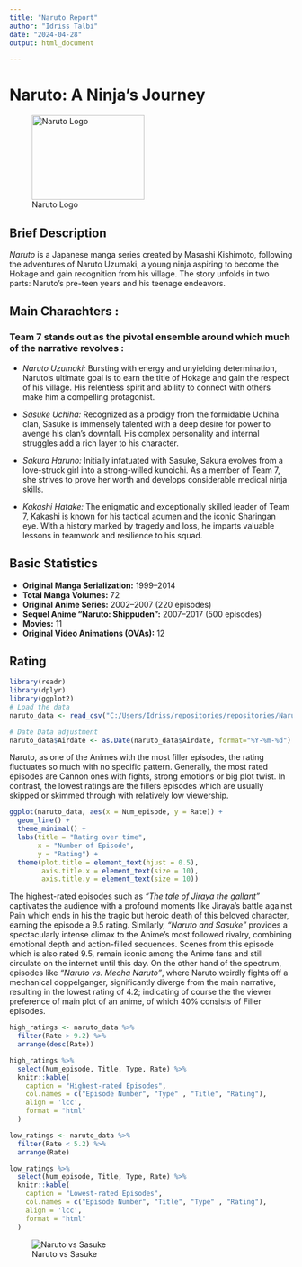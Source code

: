 ```yaml
---
title: "Naruto Report"
author: "Idriss Talbi"
date: "2024-04-28"
output: html_document

---
```


# Naruto: A Ninja's Journey

![Naruto Logo](https://i.pinimg.com/originals/5f/60/34/5f60349f6b0980548907a7a81a8f3aed.jpg){width="200px" height="150px"}

## Brief Description

*Naruto* is a Japanese manga series created by Masashi Kishimoto, following the adventures of Naruto Uzumaki, a young ninja aspiring to become the Hokage and gain recognition from his village. The story unfolds in two parts: Naruto's pre-teen years and his teenage endeavors.

## Main Charachters :

### Team 7 stands out as the pivotal ensemble around which much of the narrative revolves :

-   *Naruto Uzumaki:* Bursting with energy and unyielding determination, Naruto's ultimate goal is to earn the title of Hokage and gain the respect of his village. His relentless spirit and ability to connect with others make him a compelling protagonist.

-   *Sasuke Uchiha:* Recognized as a prodigy from the formidable Uchiha clan, Sasuke is immensely talented with a deep desire for power to avenge his clan's downfall. His complex personality and internal struggles add a rich layer to his character.

-   *Sakura Haruno:* Initially infatuated with Sasuke, Sakura evolves from a love-struck girl into a strong-willed kunoichi. As a member of Team 7, she strives to prove her worth and develops considerable medical ninja skills.

-   *Kakashi Hatake:* The enigmatic and exceptionally skilled leader of Team 7, Kakashi is known for his tactical acumen and the iconic Sharingan eye. With a history marked by tragedy and loss, he imparts valuable lessons in teamwork and resilience to his squad.


## Basic Statistics

-   **Original Manga Serialization:** 1999--2014
-   **Total Manga Volumes:** 72
-   **Original Anime Series:** 2002--2007 (220 episodes)
-   **Sequel Anime "Naruto: Shippuden":** 2007--2017 (500 episodes)
-   **Movies:** 11
-   **Original Video Animations (OVAs):** 12


## Rating

```r
library(readr)
library(dplyr)
library(ggplot2)
# Load the data
naruto_data <- read_csv("C:/Users/Idriss/repositories/repositories/Naruto_quarto/naruto.csv")

# Date Data adjustment
naruto_data$Airdate <- as.Date(naruto_data$Airdate, format="%Y-%m-%d")
```


Naruto, as one of the Animes with the most filler episodes, the rating fluctuates so much with no specific pattern. Generally, the most rated episodes are Cannon ones with fights, strong emotions or big plot twist. In contrast, the lowest ratings are the fillers episodes which are usually skipped or skimmed through with relatively low viewership.


```r
ggplot(naruto_data, aes(x = Num_episode, y = Rate)) +
  geom_line() +  
  theme_minimal() + 
  labs(title = "Rating over time",
       x = "Number of Episode",
       y = "Rating") +
  theme(plot.title = element_text(hjust = 0.5), 
        axis.title.x = element_text(size = 10),  
        axis.title.y = element_text(size = 10))  
```
The highest-rated episodes such as *"The tale of Jiraya the gallant"* captivates the audience with a profound moments like Jiraya's battle against Pain which ends in his the tragic but heroic death of this beloved character, earning the episode a 9.5 rating. Similarly, *"Naruto and Sasuke"* provides a spectacularly intense climax to the Anime's most followed rivalry, combining emotional depth and action-filled sequences. Scenes from this episode which is also rated 9.5, remain iconic among the Anime fans and still circulate on the internet until this day.
On the other hand of the spectrum, episodes like *"Naruto vs. Mecha Naruto"*, where Naruto weirdly fights off a mechanical doppelganger, significantly diverge from the main narrative, resulting in the lowest rating of 4.2; indicating of course the the viewer preference of main plot of an anime, of which 40% consists of Filler episodes.

```r
high_ratings <- naruto_data %>%
  filter(Rate > 9.2) %>%
  arrange(desc(Rate))

high_ratings %>%
  select(Num_episode, Title, Type, Rate) %>%
  knitr::kable(
    caption = "Highest-rated Episodes",
    col.names = c("Episode Number", "Type" , "Title", "Rating"),
    align = 'lcc',
    format = "html"
  )
```


```r
low_ratings <- naruto_data %>%
  filter(Rate < 5.2) %>%
  arrange(Rate)

low_ratings %>%
  select(Num_episode, Title, Type, Rate) %>%
  knitr::kable(
    caption = "Lowest-rated Episodes",
    col.names = c("Episode Number", "Title", "Type" , "Rating"),
    align = 'lcc',
    format = "html"
  )
```
![Naruto vs Sasuke](https://www.dojotaku.com/wp-content/uploads/2024/04/image-2.jpeg)






